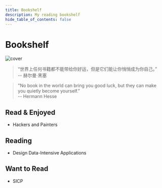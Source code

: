```yaml
---
title: Bookshelf
description: My reading bookshelf
hide_table_of_contents: false
---
```


# Bookshelf

![cover](assets/b_quote.jpg)

> “世界上任何书籍都不能带给你好运，但是它们能让你悄悄成为你自己。”<br/> -- 赫尔曼·黑塞

> "No book in the world can bring you good luck, but they can make you quietly become yourself."<br/> -- Hermann Hesse

## Read & Enjoyed

-   Hackers and Painters

## Reading

-   Design Data-Intensive Applications

## Want to Read

-   SICP
